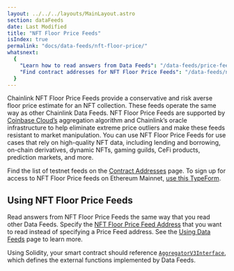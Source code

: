 ```yaml
---
layout: ../../../layouts/MainLayout.astro
section: dataFeeds
date: Last Modified
title: "NFT Floor Price Feeds"
isIndex: true
permalink: "docs/data-feeds/nft-floor-price/"
whatsnext:
  {
    "Learn how to read answers from Data Feeds": "/data-feeds/price-feeds/",
    "Find contract addresses for NFT Floor Price Feeds": "/data-feeds/nft-floor-price/addresses/",
  }
---
```



Chainlink NFT Floor Price Feeds provide a conservative and risk averse floor price estimate for an NFT collection. These feeds operate the same way as other Chainlink Data Feeds. NFT Floor Price Feeds are supported by [Coinbase Cloud’s](https://www.coinbase.com/cloud/) aggregation algorithm and Chainlink’s oracle infrastructure to help eliminate extreme price outliers and make these feeds resistant to market manipulation. You can use NFT Floor Price Feeds for use cases that rely on high-quality NFT data, including lending and borrowing, on-chain derivatives, dynamic NFTs, gaming guilds, CeFi products, prediction markets, and more.

Find the list of testnet feeds on the [Contract Addresses](/data-feeds/nft-floor-price/addresses/) page. To sign up for access to NFT Floor Price feeds on Ethereum Mainnet, [use this TypeForm](https://chainlinkcommunity.typeform.com/nft-price-feeds).

## Using NFT Floor Price Feeds

Read answers from NFT Floor Price Feeds the same way that you read other Data Feeds. Specify the [NFT Floor Price Feed Address](/data-feeds/nft-floor-price/addresses/) that you want to read instead of specifying a Price Feed address. See the [Using Data Feeds](/data-feeds/using-data-feeds/) page to learn more.

Using Solidity, your smart contract should reference [`AggregatorV3Interface`](https://github.com/smartcontractkit/chainlink/blob/master/contracts/src/v0.8/interfaces/AggregatorV3Interface.sol), which defines the external functions implemented by Data Feeds.

<CodeSample src="samples/PriceFeeds/NFTFloorPriceConsumerV3.sol" />
